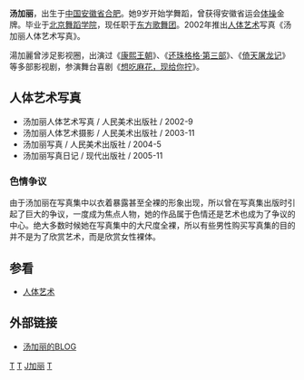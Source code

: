 {{藝人
| 姓名 = 汤加丽
| 類型 = 女藝人
| 圖片 =
| 圖片尺寸 =
| 圖片簡介 =
| 出生日期 = {{birth_date_and _age|1976|7|13}}
| 国籍 ={{PRC}}
| 籍貫 =[[安徽|安徽]][[合肥|合肥]]
}}

{{noteTA
|T=zh-hans:汤加丽; zh-hant:湯加麗;
|1=zh-hans:汤加丽; zh-hant:湯加麗;
}}

'''汤加丽'''{{BD|1976年|7月13日|catIdx=T湯}}，出生于[[中国|中国]][[安徽省|安徽省]][[合肥|合肥]]。她9岁开始学舞蹈，曾获得安徽省运会[[体操|体操]]金牌。毕业于[[北京舞蹈学院|北京舞蹈学院]]，现任职于[[东方歌舞团|东方歌舞团]]。2002年推出[[人体艺术|人体艺术]]写真《汤加丽人体艺术写真》。

湯加麗曾涉足影视圈，出演过《[[康熙王朝|康熙王朝]]》、《[[還珠格格|还珠格格·第三部]]》、《[[倚天屠龙记|倚天屠龙记]]》等多部影视剧，参演舞台喜剧《[[想吃麻花，现给你拧|想吃麻花，现给你拧]]》。

==人体艺术写真==
*汤加丽人体艺术写真 / 人民美术出版社 / 2002-9
*汤加丽人体艺术摄影 / 人民美术出版社 / 2003-11
*汤加丽写真 / 人民美术出版社 / 2004-5
*汤加丽写真日记 / 现代出版社 / 2005-11

=== 色情争议 ===
由于汤加丽在写真集中以衣着暴露甚至全裸的形象出现，所以曾在写真集出版时引起了巨大的争议，一度成为焦点人物，她的作品属于色情还是艺术也成为了争议的中心。绝大多数时候她在写真集中的大尺度全裸，所以有些男性购买写真集的目的并不是为了欣赏艺术，而是欣赏女性裸体。

==参看==
*[[人体艺术|人体艺术]]

==外部链接==
<!-- 維基百科不是網頁收集處，根據維基百科外部連結政策，請勿在此加入非官方的歌迷論壇、後援網站連結 -->
*[http://blog.sina.com.cn/tangjiali 汤加丽的BLOG] {{Wayback|url=http://blog.sina.com.cn/tangjiali |date=20210113130957 }}

{{China-bio-stub}}

[[Category:合肥人|T]]
[[Category:北京舞蹈学院校友|T]]
[[Category:汤姓|J加丽]]
[[Category:中国裸体摄影|T]]